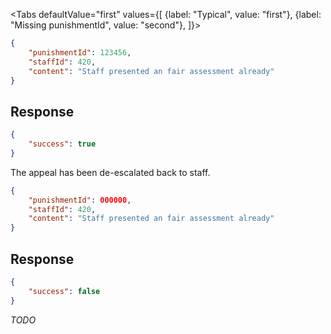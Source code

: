 <Tabs
    defaultValue="first"
    values={[
        {label: "Typical", value: "first"},
        {label: "Missing punishmentId", value: "second"},
    ]}>
<TabItem value="first">

```json
{
    "punishmentId": 123456,
    "staffId": 420,
    "content": "Staff presented an fair assessment already"
}
```

## Response

```json
{
    "success": true
}
```

The appeal has been de-escalated back to staff.

</TabItem>
<TabItem value="second">

```json
{
    "punishmentId": 000000,
    "staffId": 420,
    "content": "Staff presented an fair assessment already"
}
```

## Response

```json
{
    "success": false
}
```

*TODO*

</TabItem>
</Tabs>
